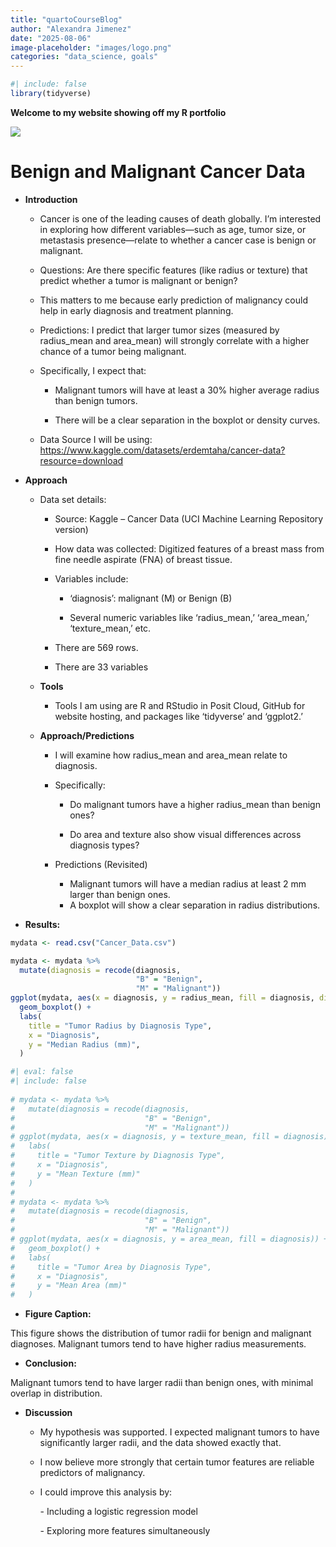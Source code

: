 ```yaml
---
title: "quartoCourseBlog"
author: "Alexandra Jimenez"
date: "2025-08-06"
image-placeholder: "images/logo.png"
categories: "data_science, goals"
---
```


```r
#| include: false
library(tidyverse)
```

**Welcome to my website showing off my R portfolio**

![](images/clipboard-3366648065.png)

# Benign and Malignant Cancer Data

-   **Introduction**

    -   Cancer is one of the leading causes of death globally. I'm interested in exploring how different variables—such as age, tumor size, or metastasis presence—relate to whether a cancer case is benign or malignant.

    -   Questions: Are there specific features (like radius or texture) that predict whether a tumor is malignant or benign?

    -   This matters to me because early prediction of malignancy could help in early diagnosis and treatment planning.

    -   Predictions: I predict that larger tumor sizes (measured by radius_mean and area_mean) will strongly correlate with a higher chance of a tumor being malignant.

    -   Specifically, I expect that:

        -   Malignant tumors will have at least a 30% higher average radius than benign tumors.

        -   There will be a clear separation in the boxplot or density curves.

    -   Data Source I will be using: <https://www.kaggle.com/datasets/erdemtaha/cancer-data?resource=download>

-   **Approach**

    -   Data set details:

        -   Source: Kaggle – Cancer Data (UCI Machine Learning Repository version)

        -   How data was collected: Digitized features of a breast mass from fine needle aspirate (FNA) of breast tissue.

        -   Variables include:

            -   'diagnosis': malignant (M) or Benign (B)

            -   Several numeric variables like 'radius_mean,' 'area_mean,' 'texture_mean,' etc.

        -   There are 569 rows.

        -   There are 33 variables

    -   **Tools**

        -   Tools I am using are R and RStudio in Posit Cloud, GitHub for website hosting, and packages like 'tidyverse' and 'ggplot2.'

    -   **Approach/Predictions**

        -   I will examine how radius_mean and area_mean relate to diagnosis.

        -   Specifically:

            -   Do malignant tumors have a higher radius_mean than benign ones?

            -   Do area and texture also show visual differences across diagnosis types?

        -   Predictions (Revisited)

            -   Malignant tumors will have a median radius at least 2 mm larger than benign ones.
            -   A boxplot will show a clear separation in radius distributions.

-   **Results:**

```r

mydata <- read.csv("Cancer_Data.csv")

mydata <- mydata %>%
  mutate(diagnosis = recode(diagnosis,
                            "B" = "Benign",
                            "M" = "Malignant"))
ggplot(mydata, aes(x = diagnosis, y = radius_mean, fill = diagnosis, diagnosis = "B" == "Benign")) +
  geom_boxplot() +
  labs(
    title = "Tumor Radius by Diagnosis Type",
    x = "Diagnosis",
    y = "Median Radius (mm)",
  )
```

```r
#| eval: false
#| include: false
         
# mydata <- mydata %>%
#   mutate(diagnosis = recode(diagnosis,
#                             "B" = "Benign",
#                             "M" = "Malignant"))
# ggplot(mydata, aes(x = diagnosis, y = texture_mean, fill = diagnosis)) + geom_boxplot() + 
#   labs(
#     title = "Tumor Texture by Diagnosis Type",
#     x = "Diagnosis",
#     y = "Mean Texture (mm)"
#   )
# 
# mydata <- mydata %>%
#   mutate(diagnosis = recode(diagnosis,
#                             "B" = "Benign",
#                             "M" = "Malignant"))
# ggplot(mydata, aes(x = diagnosis, y = area_mean, fill = diagnosis)) + 
#   geom_boxplot() + 
#   labs(
#     title = "Tumor Area by Diagnosis Type",
#     x = "Diagnosis",
#     y = "Mean Area (mm)"
#   )
```

-   **Figure Caption:**

This figure shows the distribution of tumor radii for benign and malignant diagnoses. Malignant tumors tend to have higher radius measurements.

-   **Conclusion:**

Malignant tumors tend to have larger radii than benign ones, with minimal overlap in distribution.

-   **Discussion**

    -   My hypothesis was supported. I expected malignant tumors to have significantly larger radii, and the data showed exactly that.

    -   I now believe more strongly that certain tumor features are reliable predictors of malignancy.

    -   I could improve this analysis by:

        \- Including a logistic regression model

        \- Exploring more features simultaneously

